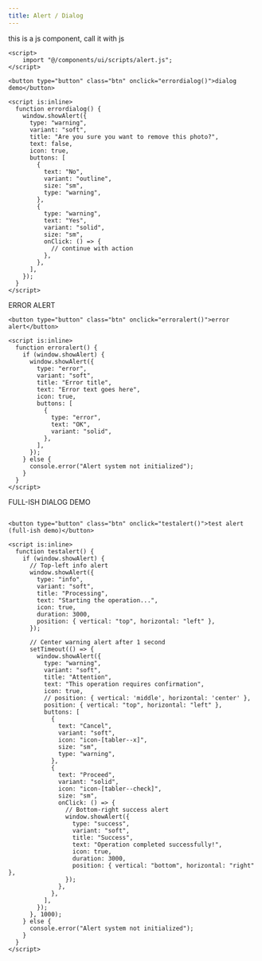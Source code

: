 ```yaml
---
title: Alert / Dialog
---
```



this is a js component, call it with js


```
<script>
    import "@/components/ui/scripts/alert.js";
</script>
```

```
<button type="button" class="btn" onclick="errordialog()">dialog demo</button>

<script is:inline>
  function errordialog() {
    window.showAlert({
      type: "warning",
      variant: "soft",
      title: "Are you sure you want to remove this photo?",
      text: false,
      icon: true,
      buttons: [
        {
          text: "No",
          variant: "outline",
          size: "sm",
          type: "warning",
        },
        {
          type: "warning",
          text: "Yes",
          variant: "solid",
          size: "sm",
          onClick: () => {
            // continue with action
          },
        },
      ],
    });
  }
</script>

```

ERROR ALERT
```
<button type="button" class="btn" onclick="erroralert()">error alert</button>

<script is:inline>
  function erroralert() {
    if (window.showAlert) {
      window.showAlert({
        type: "error",
        variant: "soft",
        title: "Error title",
        text: "Error text goes here",
        icon: true,
        buttons: [
          {
            type: "error",
            text: "OK",
            variant: "solid",
          },
        ],
      });
    } else {
      console.error("Alert system not initialized");
    }
  }
</script>
```



FULL-ISH DIALOG DEMO
```

<button type="button" class="btn" onclick="testalert()">test alert (full-ish demo)</button>

<script is:inline>
  function testalert() {
    if (window.showAlert) {
      // Top-left info alert
      window.showAlert({
        type: "info",
        variant: "soft",
        title: "Processing",
        text: "Starting the operation...",
        icon: true,
        duration: 3000,
        position: { vertical: "top", horizontal: "left" },
      });

      // Center warning alert after 1 second
      setTimeout(() => {
        window.showAlert({
          type: "warning",
          variant: "soft",
          title: "Attention",
          text: "This operation requires confirmation",
          icon: true,
          // position: { vertical: 'middle', horizontal: 'center' },
          position: { vertical: "top", horizontal: "left" },
          buttons: [
            {
              text: "Cancel",
              variant: "soft",
              icon: "icon-[tabler--x]",
              size: "sm",
              type: "warning",
            },
            {
              text: "Proceed",
              variant: "solid",
              icon: "icon-[tabler--check]",
              size: "sm",
              onClick: () => {
                // Bottom-right success alert
                window.showAlert({
                  type: "success",
                  variant: "soft",
                  title: "Success",
                  text: "Operation completed successfully!",
                  icon: true,
                  duration: 3000,
                  position: { vertical: "bottom", horizontal: "right" },
                });
              },
            },
          ],
        });
      }, 1000);
    } else {
      console.error("Alert system not initialized");
    }
  }
</script>
```
